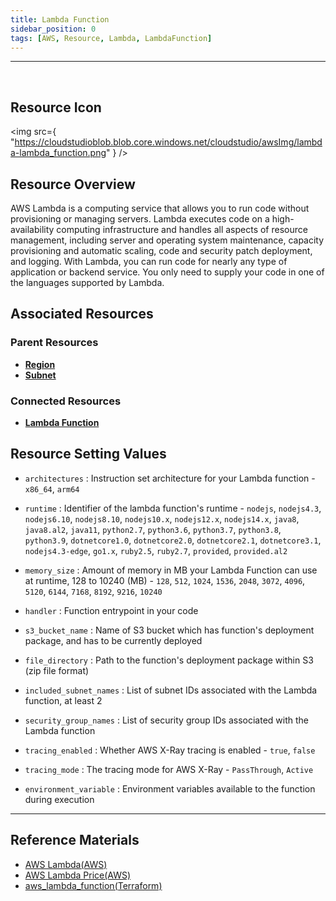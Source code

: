 ```yaml
---
title: Lambda Function
sidebar_position: 0
tags: [AWS, Resource, Lambda, LambdaFunction]
---
```


<hr />
<br />

## Resource Icon

<img
    src={
        "https://cloudstudioblob.blob.core.windows.net/cloudstudio/awsImg/lambda-lambda_function.png"
    }
/>

## Resource Overview

AWS Lambda is a computing service that allows you to run code without provisioning or managing servers. 
Lambda executes code on a high-availability computing infrastructure and handles all aspects of resource management, including server and operating system maintenance, capacity provisioning and automatic scaling, code and security patch deployment, and logging. 
With Lambda, you can run code for nearly any type of application or backend service. 
You only need to supply your code in one of the languages supported by Lambda.

## Associated Resources

### Parent Resources

-   [**Region**](https://docs.cstudio.app/en/docs/resource/aws/Base/Region)
-   [**Subnet**](https://docs.cstudio.app/en/docs/resource/aws/Vpc/Subnet)

### Connected Resources

-   [**Lambda Function**](https://docs.cstudio.app/en/docs/resource/aws/Lambda/LambdaFunction)


## Resource Setting Values

-   `architectures` : Instruction set architecture for your Lambda function - `x86_64`, `arm64`
-   `runtime` : Identifier of the lambda function's runtime - `nodejs`, `nodejs4.3`, `nodejs6.10`, `nodejs8.10`, `nodejs10.x`, `nodejs12.x`, `nodejs14.x`, `java8`, `java8.al2`, `java11`, `python2.7`, `python3.6`, `python3.7`, `python3.8`, `python3.9`, `dotnetcore1.0`, `dotnetcore2.0`, `dotnetcore2.1`, `dotnetcore3.1`, `nodejs4.3-edge`, `go1.x`, `ruby2.5`, `ruby2.7`, `provided`, `provided.al2`
-   `memory_size` : Amount of memory in MB your Lambda Function can use at runtime, 128 to 10240 (MB) - `128`, `512`, `1024`, `1536`, `2048`, `3072`, `4096`, `5120`, `6144`, `7168`, `8192`, `9216`, `10240`
-   `handler` : Function entrypoint in your code
-   `s3_bucket_name` : Name of S3 bucket which has function's deployment package, and has to be currently deployed
-   `file_directory` : Path to the function's deployment package within S3 (zip file format)
-   `included_subnet_names` : List of subnet IDs associated with the Lambda function, at least 2
-   `security_group_names` : List of security group IDs associated with the Lambda function

-   `tracing_enabled` : Whether AWS X-Ray tracing is enabled - `true`, `false`
-   `tracing_mode` : The tracing mode for AWS X-Ray - `PassThrough`, `Active`

-   `environment_variable` : Environment variables available to the function during execution

---

## Reference Materials

-   [AWS Lambda(AWS)](https://docs.aws.amazon.com/ko_kr/lambda/latest/dg/welcome.html)
-   [AWS Lambda Price(AWS)](https://aws.amazon.com/ko/lambda/pricing/?nc2=type_a)
-   [aws_lambda_function(Terraform)](https://registry.terraform.io/providers/hashicorp/aws/latest/docs/resources/lambda_function)
